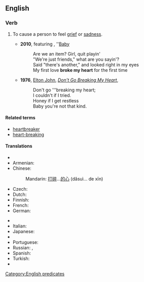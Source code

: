 ==English==

===Verb===
{{head|en|verb|head=[[break]] [[someone]][['s]] [[heart]]}}

# {{context|idiomatic|lang=en}} To cause a person to feel [[grief]] or [[sadness]].
#* '''2010''', {{w|Justin Bieber}} featuring {{w|Ludacris}}, ''[[w:Baby (Justin Bieber song)|Baby]]
#*: Are we an item? Girl, quit playin'
#*: "We're just friends," what are you sayin'?
#*: Said "there's another," and looked right in my eyes
#*: My first love '''broke my heart''' for the first time
#* '''1976''', [[w:Elton John|Elton John]], ''[[w:Don't Go Breaking My Heart|Don't Go Breaking My Heart]]'',
#*: Don't go '''breaking my heart;
#*: I couldn't if I tried.
#*: Honey if I get restless
#*: Baby you're not that kind.

====Related terms====
* [[heartbreaker]]
* [[heart-breaking]]

====Translations====
{{trans-top|to cause a person to feel grief or sadness}}
* {{trreq|ar}}
* Armenian: {{t-|hy|սիրտը կոտրել|sc=Armn}}
* Chinese:
*: Mandarin: {{qualifier|break...'s heart}} [[打碎]]...[[的]][[心]] (dǎsuì... de xīn)
* Czech: {{t-|cs|zlomit srdce}} {{qualifier|+ dative case}}
* Dutch: {{t-|nl|iemand zijn/haar hart breken}}
* Finnish: {{t-|fi|särkeä jonkun sydän}}
* French: {{t-|fr|casser cœur}} {{qualifier|add pronouns [[mon]], [[ton]], etc., e.g. casser mon cœur - "to break my heart"}}
* German: {{t-|de|Herz brechen}} {{qualifier|add pronouns [[mein]], [[dein]], etc., e.g. mein Herz brechen - "to break my heart"}}
{{trans-mid}}
* {{trreq|hi}}
* Italian: {{t+|it|accorare}}
* Japanese: {{t-|ja|心を壊す|tr=こころをこわす, kokoro-o kowasu}}
* {{trreq|ko}}
* Portuguese: {{t-|pt|partir o coração (de alguém)}}
* Russian: {{t-|ru|разбивать сердце|tr=razbivát' sérdce}} {{impf}}, {{t-|ru|разбить сердце|tr=razbít' sérdce}}  {{impf}} {{qualifier|+ dative case or possessive pronouns used}}
* Spanish: {{t-|es|partirle a alguien el corazón}}
* Turkish: {{t+|tr|kalbini kırmak}}
* {{trreq|vi}}
{{trans-bottom}}

[[Category:English predicates]]